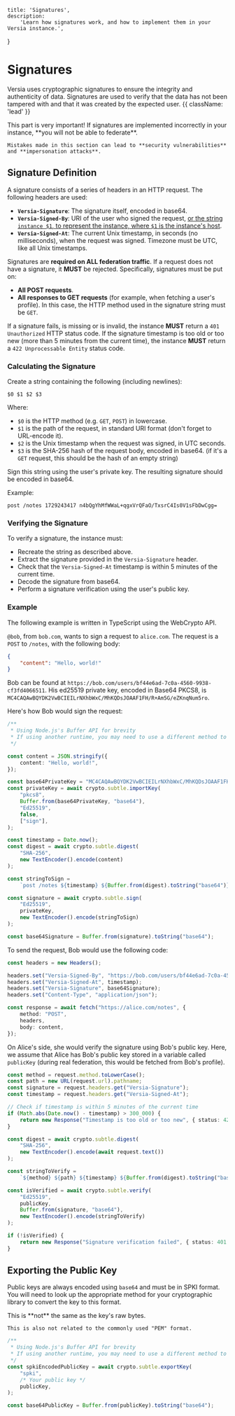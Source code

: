     title: 'Signatures',
    description:
        'Learn how signatures work, and how to implement them in your Versia instance.',
}

# Signatures

Versia uses cryptographic signatures to ensure the integrity and authenticity of data. Signatures are used to verify that the data has not been tampered with and that it was created by the expected user. {{ className: 'lead' }}

<Note>
    This part is very important! If signatures are implemented incorrectly in your instance, **you will not be able to federate**.

    Mistakes made in this section can lead to **security vulnerabilities** and **impersonation attacks**.
</Note>

## Signature Definition

A signature consists of a series of headers in an HTTP request. The following headers are used:
- **`Versia-Signature`**: The signature itself, encoded in base64.
- **`Versia-Signed-By`**: URI of the user who signed the request, [or the string `instance $1`, to represent the instance, where `$1` is the instance's host](/entities/instance-metadata#the-null-author).
- **`Versia-Signed-At`**: The current Unix timestamp, in seconds (no milliseconds), when the request was signed. Timezone must be UTC, like all Unix timestamps.

Signatures are **required on ALL federation traffic**. If a request does not have a signature, it **MUST** be rejected. Specifically, signatures must be put on:
- **All POST requests**.
- **All responses to GET requests** (for example, when fetching a user's profile). In this case, the HTTP method used in the signature string must be `GET`.

If a signature fails, is missing or is invalid, the instance **MUST** return a `401 Unauthorized` HTTP status code. If the signature timestamp is too old or too new (more than 5 minutes from the current time), the instance **MUST** return a `422 Unprocessable Entity` status code.

### Calculating the Signature

Create a string containing the following (including newlines):
```
$0 $1 $2 $3
```

Where:
- `$0` is the HTTP method (e.g. `GET`, `POST`) in lowercase.
- `$1` is the path of the request, in standard URI format (don't forget to URL-encode it).
- `$2` is the Unix timestamp when the request was signed, in UTC seconds.
- `$3` is the SHA-256 hash of the request body, encoded in base64. (if it's a `GET` request, this should be the hash of an empty string)

Sign this string using the user's private key. The resulting signature should be encoded in base64.

Example:
```
post /notes 1729243417 n4bQgYhMfWWaL+qgxVrQFaO/TxsrC4Is0V1sFbDwCgg=
```

### Verifying the Signature

To verify a signature, the instance must:
- Recreate the string as described above.
- Extract the signature provided in the `Versia-Signature` header.
- Check that the `Versia-Signed-At` timestamp is within 5 minutes of the current time.
- Decode the signature from base64.
- Perform a signature verification using the user's public key.

### Example

The following example is written in TypeScript using the WebCrypto API.

`@bob`, from `bob.com`, wants to sign a request to `alice.com`. The request is a `POST` to `/notes`, with the following body:
```json
{
    "content": "Hello, world!"
}
```

Bob can be found at `https://bob.com/users/bf44e6ad-7c0a-4560-9938-cf3fd4066511`. His ed25519 private key, encoded in Base64 PKCS8, is `MC4CAQAwBQYDK2VwBCIEILrNXhbWxC/MhKQDsJOAAF1FH/R+Am5G/eZKnqNum5ro`.

Here's how Bob would sign the request:
```typescript
/**
 * Using Node.js's Buffer API for brevity
 * If using another runtime, you may need to use a different method to convert to/from Base64
 */

const content = JSON.stringify({
    content: "Hello, world!",
});

const base64PrivateKey = "MC4CAQAwBQYDK2VwBCIEILrNXhbWxC/MhKQDsJOAAF1FH/R+Am5G/eZKnqNum5ro";
const privateKey = await crypto.subtle.importKey(
    "pkcs8",
    Buffer.from(base64PrivateKey, "base64"),
    "Ed25519",
    false,
    ["sign"],
);

const timestamp = Date.now();
const digest = await crypto.subtle.digest(
    "SHA-256",
    new TextEncoder().encode(content)
);

const stringToSign =
    `post /notes ${timestamp} ${Buffer.from(digest).toString("base64")}`;

const signature = await crypto.subtle.sign(
    "Ed25519",
    privateKey,
    new TextEncoder().encode(stringToSign)
);

const base64Signature = Buffer.from(signature).toString("base64");
```

To send the request, Bob would use the following code:

```typescript
const headers = new Headers();

headers.set("Versia-Signed-By", "https://bob.com/users/bf44e6ad-7c0a-4560-9938-cf3fd4066511");
headers.set("Versia-Signed-At", timestamp);
headers.set("Versia-Signature", base64Signature);
headers.set("Content-Type", "application/json");

const response = await fetch("https://alice.com/notes", {
    method: "POST",
    headers,
    body: content,
});
```

On Alice's side, she would verify the signature using Bob's public key. Here, we assume that Alice has Bob's public key stored in a variable called `publicKey` (during real federation, this would be fetched from Bob's profile).

```typescript
const method = request.method.toLowerCase();
const path = new URL(request.url).pathname;
const signature = request.headers.get("Versia-Signature");
const timestamp = request.headers.get("Versia-Signed-At");

// Check if timestamp is within 5 minutes of the current time
if (Math.abs(Date.now() - timestamp) > 300_000) {
    return new Response("Timestamp is too old or too new", { status: 422 });
}

const digest = await crypto.subtle.digest(
    "SHA-256",
    new TextEncoder().encode(await request.text())
);

const stringToVerify =
    `${method} ${path} ${timestamp} ${Buffer.from(digest).toString("base64")}`;

const isVerified = await crypto.subtle.verify(
    "Ed25519",
    publicKey,
    Buffer.from(signature, "base64"),
    new TextEncoder().encode(stringToVerify)
);

if (!isVerified) {
    return new Response("Signature verification failed", { status: 401 });
}
```

## Exporting the Public Key

Public keys are always encoded using `base64` and must be in SPKI format. You will need to look up the appropriate method for your cryptographic library to convert the key to this format.

<Note>
    This is **not** the same as the key's raw bytes.

    This is also not related to the commonly used "PEM" format.
</Note>

```typescript {{ title: "Example using TypeScript and the WebCrypto API" }}
/**
 * Using Node.js's Buffer API for brevity
 * If using another runtime, you may need to use a different method to convert to/from Base64
 */
const spkiEncodedPublicKey = await crypto.subtle.exportKey(
    "spki",
    /* Your public key */
    publicKey,
);

const base64PublicKey = Buffer.from(publicKey).toString("base64");
```
